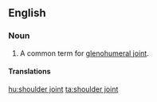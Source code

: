 ==English==

===Noun===
{{en-noun|sg=[[shoulder]] [[joint]]}}

# A common term for [[glenohumeral joint]].

====Translations====
{{trans-see|glenohumeral joint}}

[[hu:shoulder joint]]
[[ta:shoulder joint]]